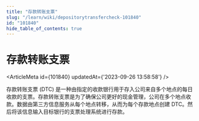 ```yaml
---
title: "存款转账支票"
slug: "/learn/wiki/depositorytransfercheck-101840"
id: "101840"
hide_table_of_contents: true
---
```



# 存款转账支票

<ArticleMeta id={101840} updatedAt={'2023-09-26 13:58:58'} />
<div className='border-solid border-b border-t-0 my-4 border-[var(--ifm-color-gray-300)]' />

存款转账支票 (DTC) 是一种由指定的收款银行用于存入公司来自多个地点的每日收款的支票。存款转账支票是为了确保公司更好的现金管理，公司在多个地点收款。数据由第三方信息服务从每个地点转移，从而为每个存款地点创建 DTC。然后将该信息输入目标银行的支票处理系统进行存款。
